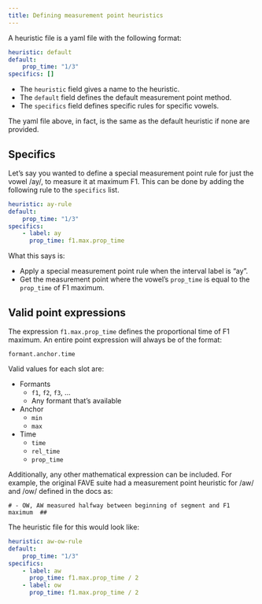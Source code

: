 ```yaml
---
title: Defining measurement point heuristics
---
```


A heuristic file is a yaml file with the following format:

```yaml
heuristic: default
default:
    prop_time: "1/3"
specifics: []
```
- The `heuristic` field gives a name to the heuristic. 
- The `default` field defines the default measurement point method.
- The `specifics` field defines specific rules for specific vowels.


The yaml file above, in fact, is the same as the default heuristic if none are provided.


## Specifics

Let's say you wanted to define a special measurement point rule for just the vowel /ay/, to measure it at maximum F1. This can be done by adding the following rule to the `specifics` list.

```yaml
heuristic: ay-rule
default:
    prop_time: "1/3"
specifics:
    - label: ay
      prop_time: f1.max.prop_time
```

What this says is:

- Apply a special measurement point rule when the interval label is "ay".
- Get the measurement point where the vowel's `prop_time` is equal to the
  `prop_time` of F1 maximum.


## Valid point expressions

The expression `f1.max.prop_time` defines the proportional time of F1 maximum. An entire point expression will always be of the format:

```
formant.anchor.time
```

Valid values for each slot are:

- Formants
    - `f1`, `f2`, `f3`, ...
    - Any formant that's available
- Anchor
    - `min`
    - `max`
- Time
    - `time`
    - `rel_time`
    - `prop_time`

Additionally, any other mathematical expression can be included. For example, the original FAVE suite had a measurement point heuristic for /aw/ and /ow/ defined in the docs as:

```
# - OW, AW measured halfway between beginning of segment and F1 maximum  ##
```

The heuristic file for this would look like:

```yaml
heuristic: aw-ow-rule
default:
    prop_time: "1/3"
specifics:
    - label: aw
      prop_time: f1.max.prop_time / 2
    - label: ow
      prop_time: f1.max.prop_time / 2
```